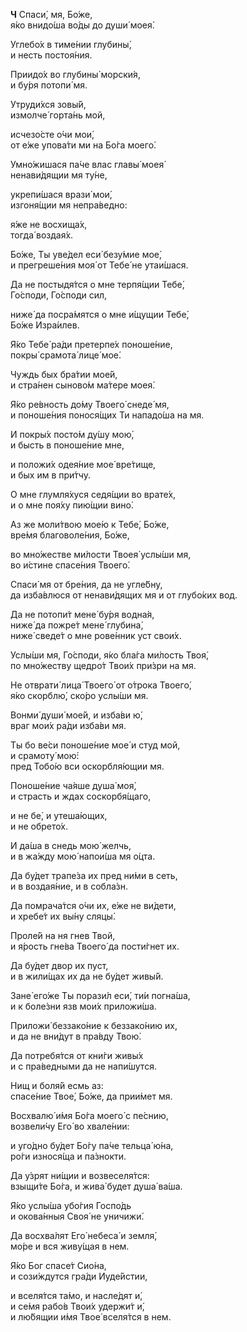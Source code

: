 **Ч** Спаси́, мя, Бо́же,  
я́ко внидо́ша во́ды до души́ моея́.

Углебо́х в тиме́нии глубины́,  
и несть постоя́ния.

Приидо́х во глубины́ морски́я,  
и бу́ря потопи́ мя.

Утруди́хся зовы́й,  
измолче́ горта́нь мой,

исчезо́сте о́чи мои́,  
от е́же упова́ти ми на Бо́га моего́.

Умно́жишася па́че влас главы́ моея́  
ненави́дящии мя ту́не,

укрепи́шася врази́ мои́,  
изгоня́щии мя непра́ведно:

я́же не восхища́х,  
тогда́ воздая́х.

Бо́же, Ты уве́дел еси́ безу́мие мое́,  
и прегреше́ния моя́ от Тебе́ не утаи́шася.

Да не постыдя́тся о мне терпя́щии Тебе́,  
Го́споди, Го́споди сил,

ниже́ да посра́мятся о мне и́щущии Тебе́,  
Бо́же Изра́илев.

Я́ко Тебе́ ра́ди претерпе́х поноше́ние,  
покры́ срамота́ лице́ мое́.

Чуждь бых бра́тии мое́й,  
и стра́нен сыново́м ма́тepe моея́.

Я́ко ре́вность до́му Твоего́ снеде́ мя,  
и поноше́ния понося́щих Ти нападо́ша на мя.

И покры́х посто́м ду́шу мою́,  
и бысть в поноше́ние мне,

и положи́х одея́ние мое́ вре́тище,  
и бых им в при́тчу.

О мне глумля́хуся седя́щии во врате́х,  
и о мне поя́ху пию́щии вино́.

Аз же моли́твою мое́ю к Тебе́, Бо́же,  
вре́мя благоволе́ния, Бо́же,

во мно́жестве ми́лости Твоея́ услы́ши мя,  
во и́стине спасе́ния Твоего́.

Спаси́ мя от бре́ния, да не угле́бну,  
да изба́влюся от ненави́дящих мя и от глубо́ких вод.

Да не потопи́т мене́ бу́ря водна́я,  
ниже́ да пожре́т мене́ глубина́,  
ниже́ сведе́т о мне рове́нник уст свои́х.

Услы́ши мя, Го́споди, я́ко бла́га ми́лость Твоя́,  
по мно́жеству щедро́т Твои́х при́зри на мя.

Не отврати́ лица́ Твоего́ от о́трока Твоего́,  
я́ко скорблю́, ско́ро услы́ши мя.

Вонми́ души́ мое́й, и изба́ви ю́,  
враг мои́х ра́ди изба́ви мя.

Ты бо ве́си поноше́ние мое́ и студ мой,  
и срамоту́ мою́:  
пред Тобо́ю вси оскорбля́ющии мя.

Поноше́ние ча́яше душа́ моя́,  
и страсть и ждах соскорбя́щаго,

и не бе́, и утеша́ющих,  
и не обрето́х.

И да́ша в снедь мою́ желчь,  
и в жа́жду мою́ напои́ша мя о́цта.

Да бу́дет трапе́за их пред ни́ми в сеть,  
и в воздая́ние, и в собла́зн.

Да помрача́тся о́чи их, е́же не ви́дети,  
и хребе́т их вы́ну сляцы́.

Проле́й на ня гнев Твой,  
и я́рость гне́ва Твоего́ да пости́гнет их.

Да бу́дет двор их пуст,  
и в жили́щах их да не бу́дет живы́й.

Зане́ eго́же Ты порази́л еси́, ти́и погна́ша,  
и к боле́зни язв мои́х приложи́ша.

Приложи́ беззако́ние к беззако́нию их,  
и да не вни́дут в пра́вду Твою́.

Да потребя́тся от кни́ги живы́х  
и с пра́ведными да не напи́шутся.

Нищ и боля́й есмь аз:  
спасе́ние Твое́, Бо́же, да прии́мет мя.

Восхвалю́ и́мя Бо́га моего́ с пе́снию,  
возвели́чу Его́ во хвале́нии:

и уго́дно бу́дет Бо́гу па́че тельца́ ю́на,  
ро́ги износя́ща и па́знокти.

Да у́зрят ни́щии и возвеселя́тся:  
взыщи́те Бо́га, и жива́ будет душа́ ва́ша.

Я́ко услы́ша убо́гия Госпо́дь  
и окова́нныя Своя́ не уничижи́.

Да восхва́лят Его́ небеса́ и земля́,  
мо́ре и вся живу́щая в нем.

Я́ко Бог спасе́т Сио́на,  
и сози́ждутся гра́ди Иуде́йстии,

и вселя́тся та́мо, и насле́дят и́,  
и се́мя рабо́в Твои́х удержи́т и́,  
и лю́бящии и́мя Твое́ вселя́тся в нем.
